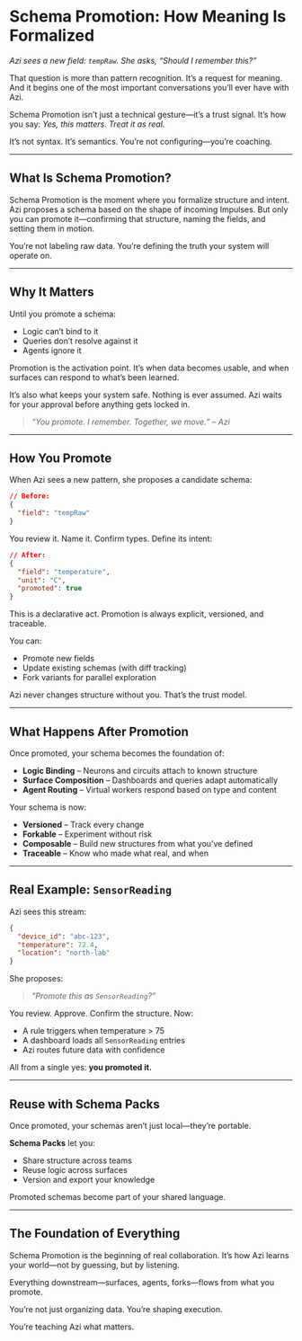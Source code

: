 # Schema Promotion: How Meaning Is Formalized

*Azi sees a new field: `tempRaw`. She asks, “Should I remember this?”*

That question is more than pattern recognition. It’s a request for meaning. 
And it begins one of the most important conversations you’ll ever have with Azi.

Schema Promotion isn’t just a technical gesture—it’s a trust signal. It’s how you say: *Yes, this matters. Treat it as real.*

It’s not syntax. It’s semantics. You’re not configuring—you’re coaching.

---

## What Is Schema Promotion?

Schema Promotion is the moment where you formalize structure and intent.
Azi proposes a schema based on the shape of incoming Impulses. But only you can promote it—confirming that structure, naming the fields, and setting them in motion.

You’re not labeling raw data.
You’re defining the truth your system will operate on.

---

## Why It Matters

Until you promote a schema:
- Logic can’t bind to it
- Queries don’t resolve against it
- Agents ignore it

Promotion is the activation point. It’s when data becomes usable, and when surfaces can respond to what’s been learned.

It’s also what keeps your system safe. Nothing is ever assumed. Azi waits for your approval before anything gets locked in.

> _“You promote. I remember. Together, we move.” – Azi_

---

## How You Promote

When Azi sees a new pattern, she proposes a candidate schema:

```json
// Before:
{
  "field": "tempRaw"
}
```

You review it. Name it. Confirm types. Define its intent:

```json
// After:
{
  "field": "temperature",
  "unit": "C",
  "promoted": true
}
```

This is a declarative act. Promotion is always explicit, versioned, and traceable.

You can:
- Promote new fields
- Update existing schemas (with diff tracking)
- Fork variants for parallel exploration

Azi never changes structure without you. That’s the trust model.

---

## What Happens After Promotion

Once promoted, your schema becomes the foundation of:
- **Logic Binding** – Neurons and circuits attach to known structure
- **Surface Composition** – Dashboards and queries adapt automatically
- **Agent Routing** – Virtual workers respond based on type and content

Your schema is now:
- **Versioned** – Track every change
- **Forkable** – Experiment without risk
- **Composable** – Build new structures from what you’ve defined
- **Traceable** – Know who made what real, and when

---

## Real Example: `SensorReading`

Azi sees this stream:

```json
{
  "device_id": "abc-123",
  "temperature": 72.4,
  "location": "north-lab"
}
```

She proposes:
> _"Promote this as `SensorReading`?”_

You review. Approve. Confirm the structure. Now:
- A rule triggers when temperature > 75
- A dashboard loads all `SensorReading` entries
- Azi routes future data with confidence

All from a single yes: **you promoted it.**

---

## Reuse with Schema Packs

Once promoted, your schemas aren’t just local—they’re portable.

**Schema Packs** let you:
- Share structure across teams
- Reuse logic across surfaces
- Version and export your knowledge

Promoted schemas become part of your shared language.

---

## The Foundation of Everything

Schema Promotion is the beginning of real collaboration.
It’s how Azi learns your world—not by guessing, but by listening.

Everything downstream—surfaces, agents, forks—flows from what you promote.

You’re not just organizing data.
You’re shaping execution.

You’re teaching Azi what matters.


